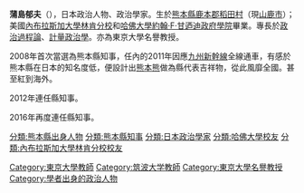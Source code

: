 {{Infobox Officeholder
|name= 蒲島 郁夫
|original_name= 
|image= Ikuo Kabashima 20090523.jpg
|imagesize         =
|smallimage        =
|caption           =
|order             = 
| office= {{flagicon|Kumamoto}}第17-20任民選[[熊本縣知事列表|熊本縣知事]]
| term_start = 2008年4月16日
| term_end = 
| predecessor = {{link-ja|潮谷義子|潮谷義子}}
| successor =
|birth_date        = {{birth date and age|1947|1|28}}
|birth_place       = {{JPN}}[[熊本縣|熊本縣]][[鹿本郡|鹿本郡]][[稻田村|稻田村]]<br/>（現[[山鹿市|山鹿市]]）
|death_date        = 
|death_place       = 
|party             = [[無党籍|無党籍]]
|spouse            =
|relatives= 
|occupation = [[筑波大学|筑波大学]]社会工学系[[教授|教授]]<br>[[東京大学|東京大学]]法学研究院教授
|alma_mater        = [[內布拉斯加大學林肯分校|內布拉斯加大學林肯分校]]農業科學学院<br>[[哈佛大學|哈佛大學]][[約翰·F·甘迺迪政府學院|約翰·F·甘迺迪政府學院]]
|website= [http://www.pref.kumamoto.jp/chiji/ 官方網站]
|module={{infobox scientist
|embed=yes
|field=[[政治理論|政治理論]]（[[投票|投票]]行為）、計量政治学
|workplaces=[[筑波大学|筑波大学]]<br>[[東京大学|東京大学]]
|academic_advisors=[[塞繆爾·P·亨廷頓|塞繆爾·亨廷頓]]<br>[[西德尼·維巴|西德尼·維巴]]
|notable_students={{link-ja|山田真裕|山田真裕}}、{{link-ja|菅原琢|菅原琢}}、{{link-ja|小野泰輔|小野泰輔}}
}}
}}
'''蒲島郁夫'''（{{bd|1947年|1月28日|||Kabashima Ikuo}}），日本政治人物、政治學家。生於[[熊本縣|熊本縣]][[鹿本郡|鹿本郡]][[稻田村|稻田村]]（現[[山鹿市|山鹿市]]）；美國[[內布拉斯加大學林肯分校|內布拉斯加大學林肯分校]]和[[哈佛大學|哈佛大學]][[約翰·F·甘迺迪政府學院|約翰·F·甘迺迪政府學院]]畢業。專長於[[政治過程論|政治過程論]]、[[計量政治學|計量政治學]]。亦為東京大學名譽教授。

2008年首次當選為熊本縣知事，任內的2011年因應[[九州新幹線|九州新幹線]]全線通車，有感於熊本縣在日本的知名度低，便設計出[[熊本熊|熊本熊]]做為縣代表吉祥物，從此風靡全國。甚至紅到海外。

2012年連任縣知事。

2016年再度連任縣知事。

{{熊本縣知事}}
{{都道府縣知事}}

{{DEFAULTSORT:Kabashima Ikuo}}
[[分類:熊本縣出身人物|分類:熊本縣出身人物]]
[[分類:熊本縣知事|分類:熊本縣知事]]
[[分類:日本政治學家|分類:日本政治學家]]
[[分類:哈佛大學校友|分類:哈佛大學校友]]
[[分類:內布拉斯加大學林肯分校校友|分類:內布拉斯加大學林肯分校校友]]
[[Category:東京大學教師|Category:東京大學教師]]
[[Category:筑波大学教師|Category:筑波大学教師]]
[[Category:東京大學名譽教授|Category:東京大學名譽教授]]
[[Category:學者出身的政治人物|Category:學者出身的政治人物]]